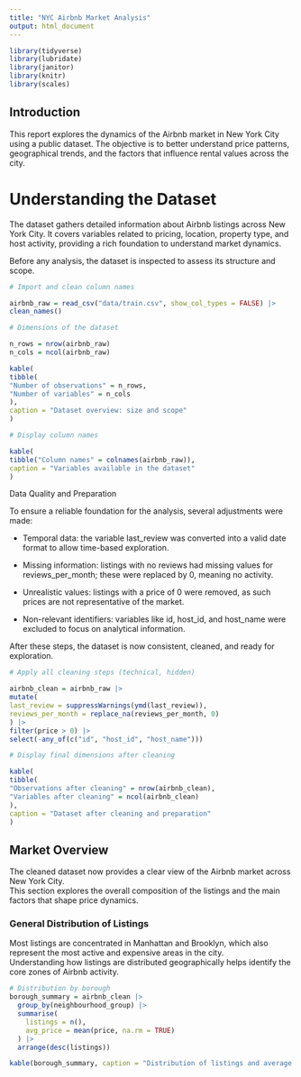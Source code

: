 ```yaml
---
title: "NYC Airbnb Market Analysis"
output: html_document
---
```


```r

library(tidyverse)   
library(lubridate)   
library(janitor)     
library(knitr)       
library(scales)  
```

## Introduction

This report explores the dynamics of the Airbnb market in New York City using a public dataset. The objective is to better understand price patterns, geographical trends, and the factors that influence rental values across the city.

# Understanding the Dataset

The dataset gathers detailed information about Airbnb listings across New York City. It covers variables related to pricing, location, property type, and host activity, providing a rich foundation to understand market dynamics.

Before any analysis, the dataset is inspected to assess its structure and scope.

```r
# Import and clean column names

airbnb_raw = read_csv("data/train.csv", show_col_types = FALSE) |>
clean_names()

# Dimensions of the dataset

n_rows = nrow(airbnb_raw)
n_cols = ncol(airbnb_raw)

kable(
tibble(
"Number of observations" = n_rows,
"Number of variables" = n_cols
),
caption = "Dataset overview: size and scope"
)

```

```r
# Display column names

kable(
tibble("Column names" = colnames(airbnb_raw)),
caption = "Variables available in the dataset"
)
```

Data Quality and Preparation

To ensure a reliable foundation for the analysis, several adjustments were made:

-   Temporal data: the variable last_review was converted into a valid date format to allow time-based exploration.

-   Missing information: listings with no reviews had missing values for reviews_per_month; these were replaced by 0, meaning no activity.

-   Unrealistic values: listings with a price of 0 were removed, as such prices are not representative of the market.

-   Non-relevant identifiers: variables like id, host_id, and host_name were excluded to focus on analytical information.

After these steps, the dataset is now consistent, cleaned, and ready for exploration.

```r
# Apply all cleaning steps (technical, hidden)

airbnb_clean = airbnb_raw |>
mutate(
last_review = suppressWarnings(ymd(last_review)),
reviews_per_month = replace_na(reviews_per_month, 0)
) |>
filter(price > 0) |>
select(-any_of(c("id", "host_id", "host_name")))

# Display final dimensions after cleaning

kable(
tibble(
"Observations after cleaning" = nrow(airbnb_clean),
"Variables after cleaning" = ncol(airbnb_clean)
),
caption = "Dataset after cleaning and preparation"
)
```

## Market Overview

The cleaned dataset now provides a clear view of the Airbnb market across New York City.\
This section explores the overall composition of the listings and the main factors that shape price dynamics.

### General Distribution of Listings

Most listings are concentrated in Manhattan and Brooklyn, which also represent the most active and expensive areas in the city.\
Understanding how listings are distributed geographically helps identify the core zones of Airbnb activity.

```r
# Distribution by borough
borough_summary = airbnb_clean |>
  group_by(neighbourhood_group) |>
  summarise(
    listings = n(),
    avg_price = mean(price, na.rm = TRUE)
  ) |>
  arrange(desc(listings))

kable(borough_summary, caption = "Distribution of listings and average price by borough")
```
